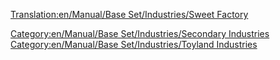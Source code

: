 [[Translation:en/Manual/Base Set/Industries/Sweet Factory]]

{{en/Manual/Base Set/Industries/Industries|image=en/Manual/Base Set/Industries/SweetFactory.png
|name=Sweet Factory
|climates=[[en/Manual/Climates]]
|accepts=[[en/Manual/Base Set/Cargos/Candyfloss]], [[en/Manual/Base Set/Cargos/Sugar]], [[en/Manual/Base Set/Cargos/Toffee]]
|produces=[[en/Manual/Base Set/Cargos/Sweets]]
|notes=Not present in other [[en/Manual/Climates]].
}}
{{en/Expand}}

{{en/Manual/Base Set/Industries/Navbox Industries}}

[[Category:en/Manual/Base Set/Industries/Secondary Industries]]
[[Category:en/Manual/Base Set/Industries/Toyland Industries]]